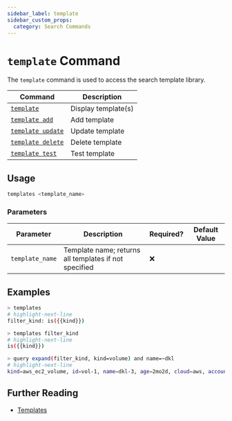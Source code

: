 ```yaml
---
sidebar_label: template
sidebar_custom_props:
  category: Search Commands
---
```


# `template` Command

The `template` command is used to access the search template library.

| Command                           | Description         |
| --------------------------------- | ------------------- |
| [`template`](#usage)              | Display template(s) |
| [`template add`](./add.mdx)       | Add template        |
| [`template update`](./update.mdx) | Update template     |
| [`template delete`](./delete.mdx) | Delete template     |
| [`template test`](./test.mdx)     | Test template       |

## Usage

```bash
templates <template_name>
```

### Parameters

| Parameter       | Description                                           | Required? | Default Value |
| --------------- | ----------------------------------------------------- | --------- | ------------- |
| `template_name` | Template name; returns all templates if not specified | ❌        |               |

## Examples

```bash title="List all templates"
> templates
# highlight-next-line
filter_kind: is({{kind}})
```

```bash title="Display the filter_kind template"
> templates filter_kind
# highlight-next-line
is({{kind}})
```

```bash title="Use the filter_kind template"
> query expand(filter_kind, kind=volume) and name=~dkl
# highlight-next-line
kind=aws_ec2_volume, id=vol-1, name=dkl-3, age=2mo2d, cloud=aws, account=eng, region=us-west-2
```

## Further Reading

- [Templates](../../templates.mdx)
